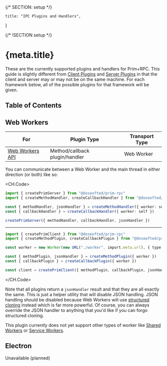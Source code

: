 {/* SECTION: setup */}

	title: "IPC Plugins and Handlers",
}

{/* !SECTION setup */}

# {meta.title}

These are the currently supported plugins and handlers for Prim+RPC. This guide is slightly different from
[Client Plugins](/docs/plugins/client) and [Server Plugins](/docs/plugins/server) in that the client and server may or
may not be on the same machine. For each framework below, all of the possible plugins for that framework will be given.

## Table of Contents

## Web Workers

| For                                                                                 | Plugin Type                    | Transport Type |
| ----------------------------------------------------------------------------------- | ------------------------------ | -------------- |
| [Web Workers API](https://developer.mozilla.org/en-US/docs/Web/API/Web_Workers_API) | Method/callback plugin/handler | Web Worker     |

You can communicate between a Web Worker and the main thread in either direction (or both) like so:

<CH.Code>

```typescript worker.ts
import { createPrimServer } from "@doseofted/prim-rpc"
import { createMethodHandler, createCallbackHandler } from "@doseofted/prim-rpc-plugins/web-worker"

const { methodHandler, jsonHandler } = createMethodHandler({ worker: self })
const { callbackHandler } = createCallbackHandler({ worker: self })

createPrimServer({ methodHandler, callbackHandler, jsonHandler })
```

---

```typescript index.ts
import { createPrimClient } from "@doseofted/prim-rpc"
import { createMethodPlugin, createCallbackPlugin } from "@doseofted/prim-rpc-plugins/web-worker"

const worker = new Worker(new URL("./worker", import.meta.url), { type: "module" })

const { methodPlugin, jsonHandler } = createMethodPlugin({ worker })
const { callbackPlugin } = createCallbackPlugin({ worker })

const client = createPrimClient({ methodPlugin, callbackPlugin, jsonHandler })
```

</CH.Code>

Note that all plugins return a `jsonHandler` result and that they are all exactly the same. This is just a helper
utility that will disable JSON handling. JSON handling should be disabled because Web Workers will use
[structured cloning](https://developer.mozilla.org/en-US/docs/Web/API/Web_Workers_API/Structured_clone_algorithm)
instead which is far more powerful. Of course, you can always override the JSON handler to anything that you'd like if
you can forgo structured cloning.

<Alert prose icon="carbon:warning" type="alert-warning">

This plugin currently does not yet support other types of worker like
[Shared Workers](https://developer.mozilla.org/en-US/docs/Web/API/SharedWorker) or
[Service Workers](https://developer.mozilla.org/en-US/docs/Web/API/ServiceWorker).

</Alert>

## Electron

<Alert icon="carbon:warning" type="alert-warning">
	Unavailable (planned)
</Alert>
